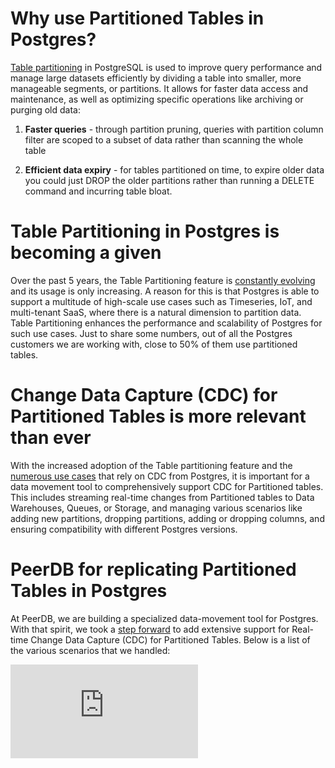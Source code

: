 # Why use Partitioned Tables in Postgres?

[Table partitioning](https://www.postgresql.org/docs/current/ddl-partitioning.html) in PostgreSQL is used to improve query performance and manage large datasets efficiently by dividing a table into smaller, more manageable segments, or partitions. It allows for faster data access and maintenance, as well as optimizing specific operations like archiving or purging old data:

1. **Faster queries** - through partition pruning, queries with partition column filter are scoped to a subset of data rather than scanning the whole table
    
2. **Efficient data expiry** - for tables partitioned on time, to expire older data you could just DROP the older partitions rather than running a DELETE command and incurring table bloat.
    

# Table Partitioning in Postgres is becoming a given

Over the past 5 years, the Table Partitioning feature is [constantly evolving](https://www.2ndquadrant.com/en/blog/partitioning-evolution-postgresql-11/) and its usage is only increasing. A reason for this is that Postgres is able to support a multitude of high-scale use cases such as Timeseries, IoT, and multi-tenant SaaS, where there is a natural dimension to partition data. Table Partitioning enhances the performance and scalability of Postgres for such use cases. Just to share some numbers, out of all the Postgres customers we are working with, close to 50% of them use partitioned tables.

# Change Data Capture (CDC) for Partitioned Tables is more relevant than ever

With the increased adoption of the Table partitioning feature and the [numerous use cases](https://medium.com/event-driven-utopia/8-practical-use-cases-of-change-data-capture-8f059da4c3b7) that rely on CDC from Postgres, it is important for a data movement tool to comprehensively support CDC for Partitioned tables. This includes streaming real-time changes from Partitioned tables to Data Warehouses, Queues, or Storage, and managing various scenarios like adding new partitions, dropping partitions, adding or dropping columns, and ensuring compatibility with different Postgres versions.

# PeerDB for replicating Partitioned Tables in Postgres

At PeerDB, we are building a specialized data-movement tool for Postgres. With that spirit, we took a [step forward](https://github.com/PeerDB-io/peerdb/pull/581) to add extensive support for Real-time Change Data Capture (CDC) for Partitioned Tables. Below is a list of the various scenarios that we handled:

<div style={{ position: "relative", paddingBottom: "56.25%", height: 0 }}>
  <iframe
    src="https://www.loom.com/embed/bd622150edd046aea4d6ca66d38f0eb9?sid=cfbc354d-b818-4464-a26f-d1dcbeb10cd4"
    frameBorder={0}
    webkitallowfullscreen=""
    mozallowfullscreen=""
    allowFullScreen=""
    style={{
      position: "absolute",
      top: 0,
      left: 0,
      width: "100%",
      height: "100%"
    }}
  />
</div>

Demo of replicating a partitioned table in Postgres to Snowflake. It covers various scenarios such as adding new partitions, adding columns, dropping partitions and so on.

1. **Just specify the parent table for replication** - While kicking off the [MIRROR](https://docs.peerdb.io/sql/commands/create-mirror#mirror-for-cdc) (a.k.a. replication) you just need to specify the name of the partitioned table (the parent) that you want to replicate. You don't need to specify the names of each partition. PeerDB takes care of a) Taking the initial snapshot of data across all the partitions and applying it to the target and b) Replaying CDC in real-time across all the partitions to the target table.
    
2. **New partitions can be created and replicated** - As new partitions are created and data is added to them, PeerDB automatically replicates that data to the target table.
    
3. **New columns can be added and replicated** - PeerDB supports [replicating schema changes](https://github.com/PeerDB-io/peerdb/pull/368) where you add a new column (ADD COLUMN). This works as expected for Partitioned Tables.
    
4. **Dropping partitions doesn't delete data on the target** - If you drop a partition to expire data, we don't propagate that to the target (ex: Snowflake) i.e. we don't delete data matching that partition. We made this design choice based on customer feedback - users don't want to delete data in their data warehouse. If you require a better way to handle this scenario, you can create an issue on [Github](https://github.com/PeerDB-io/peerdb) or submit a PR! :)
    
5. **Support Postgres versions 12 to 16** **\-** Replicating partitioned tabled should be supported for all Postgres versions starting from 12 to 16. Postgres 12 required the publication to be created for all tables. Whereas with the rest of the versions, you can create the publication just for the partitioned table with [publish\_via\_partition\_root](https://amitlan.com/writing/pg/partition-logical-replication/) set to true.
    

# Conclusion

It was a common concern from our customers that existing generalized data movement tools either lacked features or were not reliable in handling partitioned tables. So, we decided to spend time adding extensive Change Data Capture (CDC) support for partitioned tables. If you want to give PeerDB a try on your existing Postgres partitioned tables, these links should prove useful: :)

1. [**Quickstart**](https://docs.peerdb.io/quickstart)
    
2. [**PeerDB's Github repo**](https://github.com/PeerDB-io/peerdb)
    
3. [**Join PeerDB's Slack community**](https://join.slack.com/t/peerdb-public/shared_invite/zt-1wo9jydev-EXInbMtCtpAKFFWdi7QvLQ)
    
4. [**PeerDB docs**](https://docs.peerdb.io/introduction)